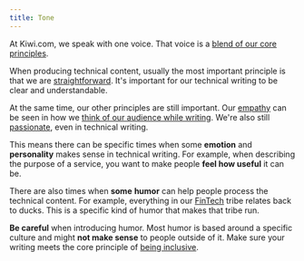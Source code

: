 ```yaml
---
title: Tone
---
```


At Kiwi.com, we speak with one voice.
That voice is a [blend of our core principles](/kiwi-use/content/voice-and-tone/).

When producing technical content,
usually the most important principle is that we are [straightforward](/kiwi-use/content/voice-and-tone/straightforward/).
It's important for our technical writing to be clear and understandable.

At the same time, our other principles are still important.
Our [empathy](/kiwi-use/content/voice-and-tone/empathetic/) can be seen
in how we [think of our audience while writing](/kiwi-use/content/specific-areas/technical-content/#audiences).
We're also still [passionate](/kiwi-use/content/voice-and-tone/passionate/), even in technical writing.

This means there can be specific times
when some **emotion** and **personality** makes sense in technical writing.
For example, when describing the purpose of a service,
you want to make people **feel how useful** it can be.

There are also times when **some** **humor** can help people process the technical content.
For example, everything in our [FinTech](https://kiwi.wiki/finance/) tribe relates back to ducks.
This is a specific kind of humor that makes that tribe run.

**Be careful** when introducing humor.
Most humor is based around a specific culture and might **not make sense** to people outside of it.
Make sure your writing meets the core principle of [being inclusive](/kiwi-use/content/voice-and-tone/inclusive/#be-inclusive).
